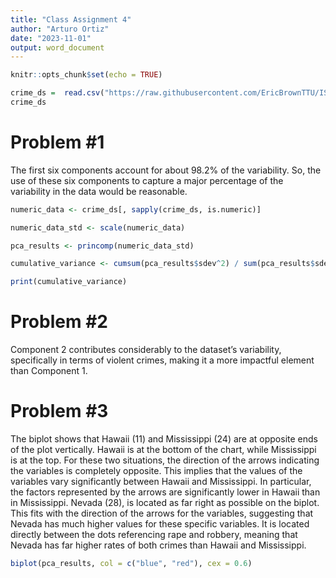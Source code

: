 ---
title: "Class Assignment 4"
author: "Arturo Ortiz"
date: "2023-11-01"
output: word_document
---

```{r setup, include=FALSE}
knitr::opts_chunk$set(echo = TRUE)
```


```{r}
crime_ds =  read.csv("https://raw.githubusercontent.com/EricBrownTTU/ISQS6350/main/crime.csv")
crime_ds
```

# Problem #1 #

The first six components account for about 98.2% of the variability. So, the use of these six components to capture a major percentage of the variability in the data would be reasonable.


```{r}
numeric_data <- crime_ds[, sapply(crime_ds, is.numeric)]

numeric_data_std <- scale(numeric_data)

pca_results <- princomp(numeric_data_std)

cumulative_variance <- cumsum(pca_results$sdev^2) / sum(pca_results$sdev^2)

print(cumulative_variance)
```


# Problem #2 #
Component 2 contributes considerably to the dataset's variability, specifically in terms of violent crimes, making it a more impactful element than Component 1.



# Problem #3 #

The biplot shows that Hawaii (11) and Mississippi (24) are at opposite ends of the plot vertically. Hawaii is at the bottom of the chart, while Mississippi is at the top. For these two situations, the direction of the arrows indicating the variables is completely opposite. This implies that the values of the variables vary significantly between Hawaii and Mississippi. In particular, the factors represented by the arrows are significantly lower in Hawaii than in Mississippi. Nevada (28), is located as far right as possible on the biplot. This fits with the direction of the arrows for the variables, suggesting that Nevada has much higher values for these specific variables. It is located directly between the dots referencing rape and robbery, meaning that Nevada has far higher rates of both crimes than Hawaii and Mississippi.

``` {r}
biplot(pca_results, col = c("blue", "red"), cex = 0.6)
```



